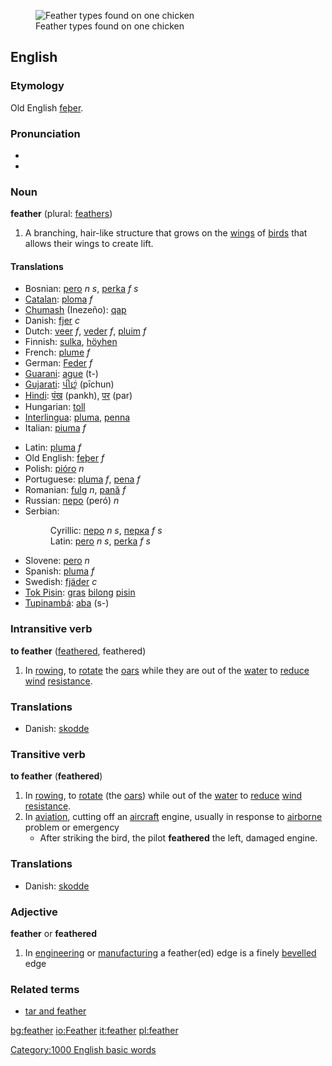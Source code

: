 [[Image:Feather--3.jpg|thumb|Feather types found on one chicken]]
==English==
===Etymology===
Old English [[feþer]].

=== Pronunciation ===
*{{IPA|[ˈfɛð̥ə] (RP), [ˈfɛð̥ɚ] (GA)}}
*{{audio|en-us-feather.ogg|Audio (US)}}
=== Noun ===
'''feather''' (plural: [[feathers]])
#A branching, hair-like structure that grows on the [[wing]]s of [[bird]]s that allows their wings to create lift.

====Translations====
{{top}}
*Bosnian: [[pero]] ''n s'', [[perka]] ''f s''
*[[Catalan]]: [[ploma]] ''f''
*[[Chumash]] (Inezeño): [[qap]]
*Danish: [[fjer]] ''c''
*Dutch: [[veer]] ''f'', [[veder]] ''f'', [[pluim]] ''f''
*Finnish: [[sulka]], [[höyhen]]
*French: [[plume]] ''f''
*German: [[Feder]] ''f''
*[[Guarani]]: [[ague]] (t-)
*[[Gujarati]]: [[પીછું]] (pīchun)
*[[Hindi]]: [[पंख]] (pankh), [[पर]] (par)
*Hungarian: [[toll]]
*[[Interlingua]]: [[pluma]], [[penna]]
*Italian: [[piuma]] ''f''
{{mid}}
*Latin: [[pluma]] ''f''
*Old English: [[feþer]] ''f''
*Polish: [[pióro]] ''n'' 
*Portuguese: [[pluma]] ''f'', [[pena]] ''f''
*Romanian: [[fulg]] ''n'', [[pană]] ''f''
*Russian: [[перо]] (peró) ''n''
*Serbian:
*:Cyrillic: [[перо]] ''n s'', [[перка]] ''f s''
*:Latin: [[pero]] ''n s'', [[perka]] ''f s''
*Slovene: [[pero]] ''n''
*Spanish: [[pluma]] ''f''
*Swedish: [[fjäder]] ''c''
*[[Tok Pisin]]: [[gras]] [[bilong]] [[pisin]]
*[[Tupinambá]]: [[aba]] (s-)
{{bottom}}

=== Intransitive verb ===
'''to feather''' ([[feathered]], feathered)

#In [[rowing]], to [[rotate]] the [[oar]]s while they are out of the [[water]] to [[reduce]] [[wind]] [[resistance]].

===Translations===
* Danish: [[skodde]]

=== Transitive verb ===
'''to feather'''  ('''feathered''')
#In [[rowing]], to [[rotate]] (the [[oar]]s) while out of the [[water]] to [[reduce]] [[wind]] [[resistance]].
#In [[aviation]], cutting off an [[aircraft]] engine, usually in response to [[airborne]] problem or emergency
#* After striking the bird, the pilot '''feathered''' the left, damaged engine.

===Translations===
* Danish: [[skodde]]

=== Adjective ===
'''feather''' or '''feathered'''
# In [[engineering]] or [[manufacturing]] a feather(ed) edge is a finely [[bevelled]] edge

===Related terms===
*[[tar and feather]]

{{BE-ready}}
[[Category:1000 English basic words]]

[[bg:feather]]
[[io:Feather]]
[[it:feather]]
[[pl:feather]]